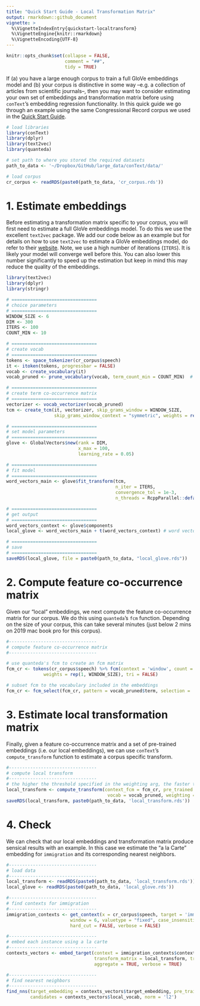 ```yaml
---
title: "Quick Start Guide - Local Transformation Matrix"
output: rmarkdown::github_document
vignette: >
  %\VignetteIndexEntry{quickstart-localtransform}
  %\VignetteEngine{knitr::rmarkdown}
  %\VignetteEncoding{UTF-8}
---
```


```r
knitr::opts_chunk$set(collapse = FALSE,
                      comment = "##",
                      tidy = TRUE)
```

If (a) you have a large enough corpus to train a full GloVe embeddings model and (b) your corpus is distinctive in some way --e.g. a collection of articles from scientific journals--, then you may want to consider estimating your own set of embeddings and transformation matrix before using `conText`'s embedding regression functionality. In this quick guide we go through an example using the same Congressional Record corpus we used in the [Quick Start Guide](https://github.com/prodriguezsosa/conText/blob/master/vignettes/quickstart.md). 

```r

# load libraries
library(conText)
library(dplyr)
library(text2vec)
library(quanteda)

# set path to where you stored the required datasets
path_to_data <- '~/Dropbox/GitHub/large_data/conText/data/'

# load corpus
cr_corpus <- readRDS(paste0(path_to_data, 'cr_corpus.rds'))
```

# 1. Estimate embeddings

Before estimating a transformation matrix specific to your corpus, you will first need to estimate a full GloVe embeddings model. To do this we use the excellent `text2vec` package. We add our code below as an example but for details on how to use `text2vec` to estimate a GloVe embeddings model, do refer to their [website](http://text2vec.org/glove.html). Note, we use a high number of iterations (`ITERS`). It is likely your model will converge well before this. You can also lower this number significantly to speed up the estimation but keep in mind this may reduce the quality of the embeddings.

```r
library(text2vec)
library(dplyr)
library(stringr)

# ================================
# choice parameters
# ================================
WINDOW_SIZE <- 6
DIM <- 300
ITERS <- 100
COUNT_MIN <- 10

# ================================
# create vocab
# ================================
tokens <- space_tokenizer(cr_corpus$speech)
it <- itoken(tokens, progressbar = FALSE)
vocab <- create_vocabulary(it)
vocab_pruned <- prune_vocabulary(vocab, term_count_min = COUNT_MIN)  # keep only words that meet count threshold

# ================================
# create term co-occurrence matrix
# ================================
vectorizer <- vocab_vectorizer(vocab_pruned)
tcm <- create_tcm(it, vectorizer, skip_grams_window = WINDOW_SIZE, 
                  skip_grams_window_context = "symmetric", weights = rep(1, WINDOW_SIZE))

# ================================
# set model parameters
# ================================
glove <- GlobalVectors$new(rank = DIM,
                           x_max = 100,
                           learning_rate = 0.05)

# ================================
# fit model
# ================================
word_vectors_main <- glove$fit_transform(tcm,
                                         n_iter = ITERS,
                                         convergence_tol = 1e-3,
                                         n_threads = RcppParallel::defaultNumThreads())

# ================================
# get output
# ================================
word_vectors_context <- glove$components
local_glove <- word_vectors_main + t(word_vectors_context) # word vectors

# ================================
# save
# ================================
saveRDS(local_glove, file = paste0(path_to_data, "local_glove.rds"))
```

# 2. Compute feature co-occurrence matrix

Given our "local" embeddings, we next compute the feature co-occurrence matrix for our corpus. We do this using `quanteda`'s `fcm` function. Depending on the size of your corpus, this can take several minutes (just below 2 mins on 2019 mac book pro for this corpus).

```r
#---------------------------------
# compute feature co-occurrence matrix
#---------------------------------

# use quanteda's fcm to create an fcm matrix
fcm_cr <- tokens(cr_corpus$speech) %>% fcm(context = 'window', count = 'frequency', window = WINDOW_SIZE, 
              weights = rep(1, WINDOW_SIZE), tri = FALSE)

# subset fcm to the vocabulary included in the embeddings
fcm_cr <- fcm_select(fcm_cr, pattern = vocab_pruned$term, selection = 'keep')
```

# 3. Estimate local transformation matrix

Finally, given a feature co-occurrence matrix and a set of pre-trained embeddings (i.e. our local embeddings), we can use `conText`'s `compute_transform` function to estimate a corpus specific transform.

```r
#---------------------------------
# compute local transform
#---------------------------------
# the higher the threshold specified in the weighting arg, the faster the code (see function for more details)
local_transform <- compute_transform(context_fcm = fcm_cr, pre_trained = local_glove, 
                                      vocab = vocab_pruned, weighting = 1000)
saveRDS(local_transform, paste0(path_to_data, 'local_transform.rds'))
```

# 4. Check

We can check that our local embeddings and transformation matrix produce sensical results with an example. In this case we estimate the "a la Carte" embedding for `immigration` and its corresponding nearest neighbors.

```r

#---------------------------------
# load data
#---------------------------------
local_transform <- readRDS(paste0(path_to_data, 'local_transform.rds'))
local_glove <- readRDS(paste0(path_to_data, 'local_glove.rds'))

#---------------------------------
# find contexts for immigration
#---------------------------------
immigration_contexts <- get_context(x = cr_corpus$speech, target = 'immigration', 
                        window = 6, valuetype = "fixed", case_insensitive = TRUE, 
                        hard_cut = FALSE, verbose = FALSE)

#---------------------------------
# embed each instance using a la carte
#---------------------------------
contexts_vectors <- embed_target(context = immigration_contexts$context, pre_trained = local_glove, 
                                 transform_matrix = local_transform, transform = TRUE, 
                                 aggregate = TRUE, verbose = TRUE)

#---------------------------------
# find nearest neighbors
#---------------------------------
find_nns(target_embedding = contexts_vectors$target_embedding, pre_trained = local_glove, N = 10, 
         candidates = contexts_vectors$local_vocab, norm = 'l2')
```




